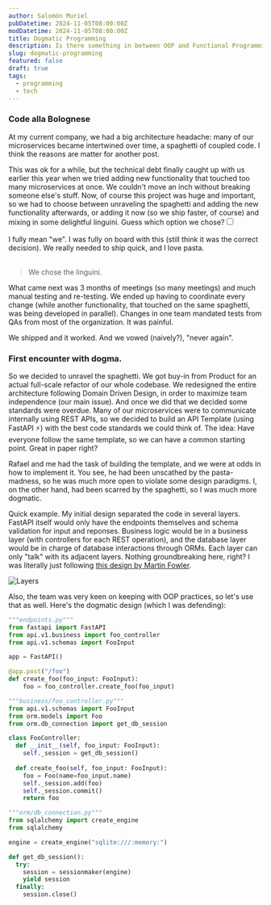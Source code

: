 ```yaml
---
author: Salomón Muriel
pubDatetime: 2024-11-05T08:00:00Z
modDatetime: 2024-11-05T08:00:00Z
title: Dogmatic Programming
description: Is there something in between OOP and Functional Programming?
slug: dogmatic-programming
featured: false
draft: true
tags:
  - programming
  - tech
---
```


### Code alla Bolognese

At my current company, we had a big architecture headache: many of our microservices became intertwined over time, a spaghetti of coupled code. I think the reasons are matter for another post.

This was ok for a while, but the technical debt finally caught up with us earlier this year when we tried adding new functionality that touched too many microservices at once. We couldn't move an inch without breaking someone else's stuff. Now, of course this project was huge and important, so we had to choose between unraveling the spaghetti and adding the new functionality afterwards, or adding it now (so we ship faster, of course) and mixing in some delightful linguini. Guess which option we chose?<input type="checkbox" id="cb1" /><label for="cb1"><sup></sup></label><span><br><br>I fully mean "we". I was fully on board with this (still think it was the correct decision). We really needed to ship quick, and I love pasta.</br></br></span>

> We chose the linguini.

What came next was 3 months of meetings (so many meetings) and much manual testing and re-testing. We ended up having to coordinate every change (while another functionality, that touched on the same spaghetti, was being developed in parallel). Changes in one team mandated tests from QAs from most of the organization. It was painful.

We shipped and it worked. And we vowed (naively?), "never again".

### First encounter with dogma.

So we decided to unravel the spaghetti. We got buy-in from Product for an actual full-scale refactor of our whole codebase. We redesigned the entire architecture following Domain Driven Design, in order to maximize team independence (our main issue). And once we did that we decided some standards were overdue. Many of our microservices were to communicate internally using REST APIs, so we decided to build an API Template (using FastAPI ⚡) with the best code standards we could think of. The idea: Have everyone follow the same template, so we can have a common starting point. Great in paper right?

Rafael and me had the task of building the template, and we were at odds in how to implement it. You see, he had been unscathed by the pasta-madness, so he was much more open to violate some design paradigms. I, on the other hand, had been scarred by the spaghetti, so I was much more dogmatic.

Quick example. My initial design separated the code in several layers. FastAPI itself would only have the endpoints themselves and schema validation for input and reponses. Business logic would be in a business layer (with controllers for each REST operation), and the database layer would be in charge of database interactions through ORMs. Each layer can only "talk" with its adjacent layers. Nothing groundbreaking here, right? I was literally just following [this design by Martin Fowler](https://martinfowler.com/bliki/PresentationDomainDataLayering.html).

![Layers](@assets/posts/blog/dogma_programming/layers.png)

Also, the team was very keen on keeping with OOP practices, so let's use that as well. Here's the dogmatic design (which I was defending):
```python
"""endpoints.py"""
from fastapi import FastAPI
from api.v1.business import foo_controller
from api.v1.schemas import FooInput

app = FastAPI()

@app.post("/foo")
def create_foo(foo_input: FooInput):
    foo = foo_controller.create_foo(foo_input)

"""business/foo_controller.py"""
from api.v1.schemas import FooInput
from orm.models import Foo
from orm.db_connection import get_db_session

class FooController:
  def __init__(self, foo_input: FooInput):
    self._session = get_db_session()
  
  def create_foo(self, foo_input: FooInput):
    foo = Foo(name=foo_input.name)
    self._session.add(foo)
    self._session.commit()
    return foo

"""orm/db_connection.py"""
from sqlalchemy import create_engine
from sqlalchemy

engine = create_engine("sqlite:///:memory:")

def get_db_session():
  try:
    session = sessionmaker(engine)
    yield session
  finally:
    session.close()
```
